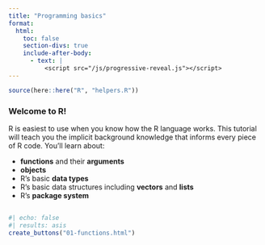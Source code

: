 ```yaml
---
title: "Programming basics"
format:
  html: 
    toc: false
    section-divs: true
    include-after-body: 
      - text: |
          <script src="/js/progressive-reveal.js"></script>
---
```


```r
source(here::here("R", "helpers.R"))
```

### Welcome to R! {.no-hide}

R is easiest to use when you know how the R language works. This tutorial will teach you the implicit background knowledge that informs every piece of R code. You'll learn about:

* **functions** and their **arguments**
* **objects**
* R's basic **data types** 
* R's basic data structures including **vectors** and **lists**
* R's **package system**

##

```r
#| echo: false
#| results: asis
create_buttons("01-functions.html")
```
